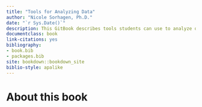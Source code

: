 ```yaml
--- 
title: "Tools for Analyzing Data"
author: "Nicole Sorhagen, Ph.D."
date: "`r Sys.Date()`"
description: This GitBook describes tools students can use to analyze data.
documentclass: book
link-citations: yes
bibliography:
- book.bib
- packages.bib
site: bookdown::bookdown_site
biblio-style: apalike
---
```


# About this book



